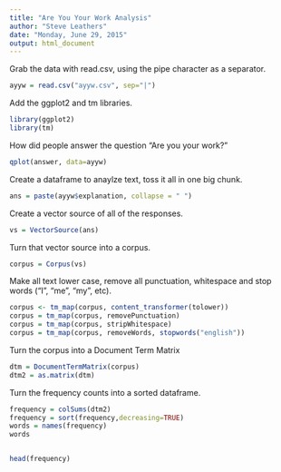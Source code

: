 ```yaml
---
title: "Are You Your Work Analysis"
author: "Steve Leathers"
date: "Monday, June 29, 2015"
output: html_document
---
```


Grab the data with read.csv, using the pipe character as a separator.

```r
ayyw = read.csv("ayyw.csv", sep="|")
```

Add the ggplot2 and tm libraries.

```r
library(ggplot2)
library(tm)
```

How did people answer the question "Are you your work?"

```r
qplot(answer, data=ayyw)
```

Create a dataframe to anaylze text, toss it all in one big chunk.
```r
ans = paste(ayyw$explanation, collapse = " ")
```

Create a vector source of all of the responses.
```r
vs = VectorSource(ans)
```

Turn that vector source into a corpus.
```r
corpus = Corpus(vs)
```

Make all text lower case, remove all punctuation, whitespace and stop words ("I", "me", "my", etc).
```r
corpus <- tm_map(corpus, content_transformer(tolower))
corpus = tm_map(corpus, removePunctuation)
corpus = tm_map(corpus, stripWhitespace)
corpus = tm_map(corpus, removeWords, stopwords("english"))
```

Turn the corpus into a Document Term Matrix
```r
dtm = DocumentTermMatrix(corpus)
dtm2 = as.matrix(dtm)
```

Turn the frequency counts into a sorted dataframe.
```r
frequency = colSums(dtm2)
frequency = sort(frequency,decreasing=TRUE)
words = names(frequency)
words


head(frequency)
```

